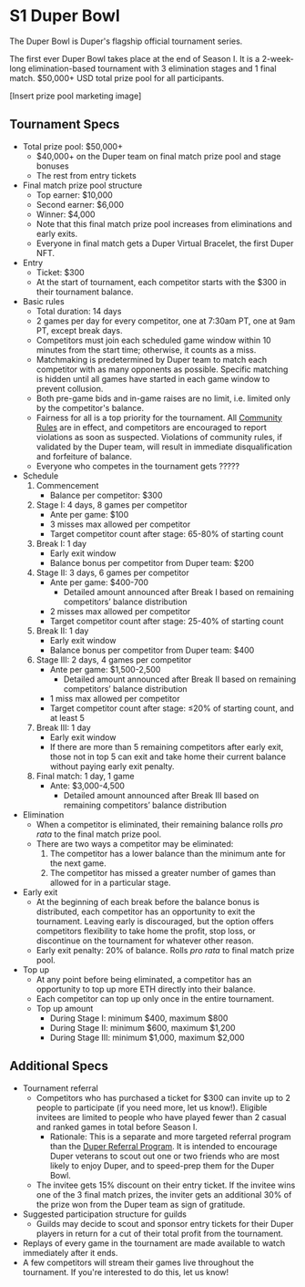 # S1 Duper Bowl

The Duper Bowl is Duper's flagship official tournament series.

The first ever Duper Bowl takes place at the end of Season I. It is a 2-week-long elimination-based tournament with 3 elimination stages and 1 final match. \$50,000+ USD total prize pool for all participants.

[Insert prize pool marketing image]

## Tournament Specs

- Total prize pool: \$50,000+
  - \$40,000+ on the Duper team on final match prize pool and stage bonuses
  - The rest from entry tickets
- Final match prize pool structure
  - Top earner: \$10,000
  - Second earner: \$6,000
  - Winner: \$4,000
  - Note that this final match prize pool increases from eliminations and early exits.
  - Everyone in final match gets a Duper Virtual Bracelet, the first Duper NFT.
- Entry
  - Ticket: \$300
  - At the start of tournament, each competitor starts with the \$300 in their tournament balance.
- Basic rules
  - Total duration: 14 days
  - 2 games per day for every competitor, one at 7:30am PT, one at 9am PT, except break days.
  - Competitors must join each scheduled game window within 10 minutes from the start time; otherwise, it counts as a miss.
  - Matchmaking is predetermined by Duper team to match each competitor with as many opponents as possible. Specific matching is hidden until all games have started in each game window to prevent collusion.
  - Both pre-game bids and in-game raises are no limit, i.e. limited only by the competitor's balance.
  - Fairness for all is a top priority for the tournament. All [Community Rules](../community-rules) are in effect, and competitors are encouraged to report violations as soon as suspected. Violations of community rules, if validated by the Duper team, will result in immediate disqualification and forfeiture of balance.
  - Everyone who competes in the tournament gets ?????
- Schedule
  1. Commencement
     - Balance per competitor: $300
  2. Stage I: 4 days, 8 games per competitor
     - Ante per game: $100
     - 3 misses max allowed per competitor
     - Target competitor count after stage: 65-80% of starting count
  3. Break I: 1 day
     - Early exit window
     - Balance bonus per competitor from Duper team: $200
  4. Stage II: 3 days, 6 games per competitor
     - Ante per game: $400-700
       - Detailed amount announced after Break I based on remaining competitors’ balance distribution
     - 2 misses max allowed per competitor
     - Target competitor count after stage: 25-40% of starting count
  5. Break II: 1 day
     - Early exit window
     - Balance bonus per competitor from Duper team: $400
  6. Stage III: 2 days, 4 games per competitor
     - Ante per game: $1,500-2,500
       - Detailed amount announced after Break II based on remaining competitors’ balance distribution
     - 1 miss max allowed per competitor
     - Target competitor count after stage: ≤20% of starting count, and at least 5
  7. Break III: 1 day
     - Early exit window
     - If there are more than 5 remaining competitors after early exit, those not in top 5 can exit and take home their current balance without paying early exit penalty.
  8. Final match: 1 day, 1 game
     - Ante: $3,000-4,500
       - Detailed amount announced after Break III based on remaining competitors’ balance distribution
- Elimination
  - When a competitor is eliminated, their remaining balance rolls _pro rata_ to the final match prize pool.
  - There are two ways a competitor may be eliminated:
    1. The competitor has a lower balance than the minimum ante for the next game.
    2. The competitor has missed a greater number of games than allowed for in a particular stage.
- Early exit
  - At the beginning of each break before the balance bonus is distributed, each competitor has an opportunity to exit the tournament. Leaving early is discouraged, but the option offers competitors flexibility to take home the profit, stop loss, or discontinue on the tournament for whatever other reason.
  - Early exit penalty: 20% of balance. Rolls _pro rata_ to final match prize pool.
- Top up
  - At any point before being eliminated, a competitor has an opportunity to top up more ETH directly into their balance.
  - Each competitor can top up only once in the entire tournament.
  - Top up amount
    - During Stage I: minimum \$400, maximum \$800
    - During Stage II: minimum \$600, maximum \$1,200
    - During Stage III: minimum \$1,000, maximum \$2,000

## Additional Specs

- Tournament referral
  - Competitors who has purchased a ticket for \$300 can invite up to 2 people to participate (if you need more, let us know!). Eligible invitees are limited to people who have played fewer than 2 casual and ranked games in total before Season I.
    - Rationale: This is a separate and more targeted referral program than the [Duper Referral Program](../referral). It is intended to encourage Duper veterans to scout out one or two friends who are most likely to enjoy Duper, and to speed-prep them for the Duper Bowl.
  - The invitee gets 15\% discount on their entry ticket. If the invitee wins one of the 3 final match prizes, the inviter gets an additional 30% of the prize won from the Duper team as sign of gratitude.
- Suggested participation structure for guilds
  - Guilds may decide to scout and sponsor entry tickets for their Duper players in return for a cut of their total profit from the tournament.
- Replays of every game in the tournament are made available to watch immediately after it ends.
- A few competitors will stream their games live throughout the tournament. If you're interested to do this, let us know!
